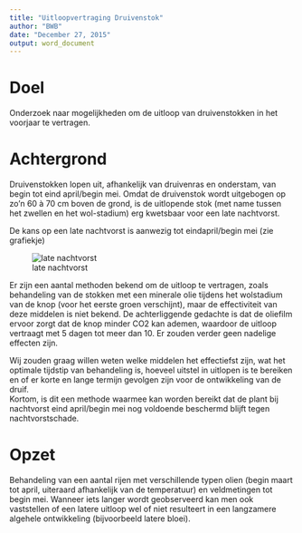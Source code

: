 ```yaml
---
title: "Uitloopvertraging Druivenstok"
author: "BWB"
date: "December 27, 2015"
output: word_document
---
```


# Doel

Onderzoek naar mogelijkheden om de uitloop van druivenstokken in het voorjaar te vertragen.

# Achtergrond

Druivenstokken lopen uit, afhankelijk van druivenras en onderstam, van begin tot eind april/begin mei. Omdat de druivenstok wordt uitgebogen op zo'n 60 à 70 cm boven de grond, is de uitlopende stok (met name tussen het zwellen en het wol-stadium) erg kwetsbaar voor een late nachtvorst.

De kans op een late nachtvorst is aanwezig tot eindapril/begin mei (zie grafiekje)

![late nachtvorst](./images/datumLaatsteNachtvorst_perDecenium_Gilze-Rijen.png)

Er zijn een aantal methoden bekend om de uitloop te vertragen, zoals behandeling van de stokken met een minerale olie tijdens het wolstadium van de knop (voor het eerste groen verschijnt), maar de effectiviteit van deze middelen is niet bekend. De achterliggende gedachte is dat de oliefilm ervoor zorgt dat de knop minder CO2 kan ademen, waardoor de uitloop vertraagt met 5 dagen tot meer dan 10. Er zouden verder geen nadelige effecten zijn.  

Wij zouden graag willen weten welke middelen het effectiefst zijn, wat het optimale tijdstip van behandeling is, hoeveel uitstel in uitlopen is te bereiken en of er korte en lange termijn gevolgen zijn voor de ontwikkeling van de druif.  
Kortom, is dit een methode waarmee kan worden bereikt dat de plant bij nachtvorst eind april/begin mei nog voldoende beschermd blijft tegen nachtvorstschade.

# Opzet

Behandeling van een aantal rijen met verschillende typen olien (begin maart tot april, uiteraard afhankelijk van de temperatuur) en veldmetingen tot begin mei. Wanneer iets langer wordt geobserveerd kan men ook vaststellen of een latere uitloop wel of niet resulteert in een langzamere algehele ontwikkeling (bijvoorbeeld latere bloei).
